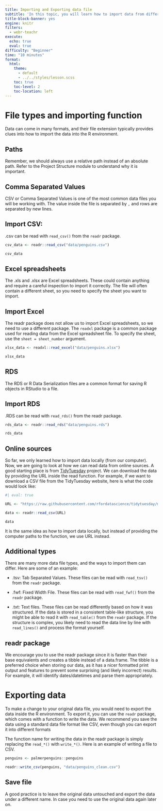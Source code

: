 ```yaml
---
title: Importing and Exporting data file
subtitle: 'In this topic, you will learn how to import data from different sources, including CSV files, excel files, and files hosted online. You will also learn how to export the data from R'
title-block-banner: yes
engine: knitr
filters:
  - webr-teachr
execute: 
  echo: true
  eval: true
difficulty: "Beginner"
time: "10 minutes"
format:
  html:
    theme:
      - default
      - ../../styles/lesson.scss
    toc: true
    toc-level: 2
    toc-location: left
---
```


# File types and importing function

Data can come in many formats, and their file extension typically provides clues into how to import the data into the R environment.

:::{.callout-note}
# Paths

Remember, we should always use a relative path instead of an absolute path. Refer to the Project Structure module to understand why it is important.
:::

## Comma Separated Values

CSV or Comma Separated Values is one of the most common data files you will be working with. The value inside the file is separated by `,` and rows are separated by new lines.

:::{.callout-note}
# Import CSV:

.csv can be read with `read_csv()` from the `readr` package.

```r
csv_data <- readr::read_csv("data/penguins.csv")

csv_data
```

:::


## Excel spreadsheets

The .xls and .xlsx are Excel spreadsheets. These could contain anything and require a careful inspection to import it correctly. The file will often contain a different sheet, so you need to specify the sheet you want to import.

:::{.callout-note}
# Import Excel

The readr package does not allow us to import Excel spreadsheets, so we need to use a different package. The `readxl` package is a common package used for reading data from the Excel spreadsheet file. To specify the sheet, use the `sheet = sheet_number` argument.

```r
xlsx_data <- readxl::read_excel("data/penguins.xlsx")

xlsx_data
```

:::


## RDS

The RDS or R Data Serialization files are a common format for saving R objects in RStudio to a file.

:::{.callout-note}
# Import RDS

.RDS can be read with `read_rds()` from the readr package.

```r
rds_data <- readr::read_rds("data/penguins.rds")

rds_data
```

:::


## Online sources

So far, we only learned how to import data locally (from our computer). Now, we are going to look at how we can read data from online sources. A good starting place is from [TidyTuesday](https://github.com/rfordatascience/tidytuesday) project. We can download the data by providing the URL inside the read function. For example, if we want to download a CSV file from the TidyTuesday website, here is what the code would look like:

```r
#| eval: true

URL <- "https://raw.githubusercontent.com/rfordatascience/tidytuesday/master/data/2020/2020-01-07/rainfall.csv"

data <- readr::read_csv(URL)

data
```

It is the same idea as how to import data locally, but instead of providing the computer paths to the function, we use URL instead.


## Additional types

There are many more data file types, and the ways to import them can differ. Here are some of an example:

* .tsv: Tab Separated Values. These files can be read with `read_tsv()` from the `readr` package.

* .fwf: Fixed Width File. These files can be read with `read_fwf()` from the `readr` package.

* .txt: Text files. These files can be read differently based on how it was structured. If the data is stored in a consistent table-like structure, you might be able to read it with `read_table()` from the `readr` package. If the structure is complex, you likely need to read the data line by line with `read_lines()` and process the format yourself.


:::{.callout-note}
# readr package

We encourage you to use the readr package since it is faster than their base equivalents and creates a tibble instead of a data.frame. The tibble is a preferred choice when storing our data, as it has a nicer formatted print output and features to prevent some surprising (and likely incorrect) results. For example, it will identify dates/datetimes and parse them appropriately.
:::


# Exporting data

To make a change to your original data file, you would need to export the data inside the R environment. To export it, you can use the `readr` package, which comes with a function to write the data. We recommend you save the data using a standard data file format like CSV, even though you can export it into different formats

The function name for writing the data in the readr package is simply replacing the `read_*()` with `write_*()`. Here is an example of writing a file to CSV.

```r
penguins <- palmerpenguins::penguins

readr::write_csv(penguins, "data/penguins_clean.csv")
```

:::{.callout-tip}
# Save file

A good practice is to leave the original data untouched and export the data under a different name. In case you need to use the original data again later on.
:::